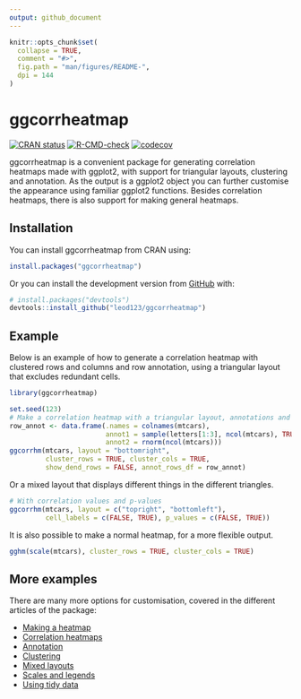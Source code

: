 ```yaml
---
output: github_document
---
```


<!-- README.md is generated from README.Rmd. Please edit that file -->

```r
knitr::opts_chunk$set(
  collapse = TRUE,
  comment = "#>",
  fig.path = "man/figures/README-",
  dpi = 144
)
```

# ggcorrheatmap

<!-- badges: start -->
[![CRAN status](https://www.r-pkg.org/badges/version/ggcorrheatmap)](https://CRAN.R-project.org/package=ggcorrheatmap)
[![R-CMD-check](https://github.com/leod123/ggcorrheatmap/actions/workflows/R-CMD-check.yaml/badge.svg)](https://github.com/leod123/ggcorrheatmap/actions/workflows/R-CMD-check.yaml)
[![codecov](https://codecov.io/gh/leod123/ggcorrheatmap/branch/main/graph/badge.svg)](https://app.codecov.io/gh/leod123/ggcorrheatmap/branch/main)
<!-- badges: end -->

ggcorrheatmap is a convenient package for generating correlation heatmaps made with ggplot2, with support for triangular layouts, clustering and annotation. As the output is a ggplot2 object you can further customise the appearance using familiar ggplot2 functions. Besides correlation heatmaps, there is also support for making general heatmaps.

## Installation

You can install ggcorrheatmap from CRAN using:

``` r
install.packages("ggcorrheatmap")
```

Or you can install the development version from [GitHub](https://github.com/) with:

``` r
# install.packages("devtools")
devtools::install_github("leod123/ggcorrheatmap")
```

## Example

Below is an example of how to generate a correlation heatmap with clustered rows and columns and row annotation, using a triangular layout that excludes redundant cells.

```r
library(ggcorrheatmap)

set.seed(123)
# Make a correlation heatmap with a triangular layout, annotations and clustering
row_annot <- data.frame(.names = colnames(mtcars),
                        annot1 = sample(letters[1:3], ncol(mtcars), TRUE),
                        annot2 = rnorm(ncol(mtcars)))
ggcorrhm(mtcars, layout = "bottomright",
         cluster_rows = TRUE, cluster_cols = TRUE,
         show_dend_rows = FALSE, annot_rows_df = row_annot)

```

Or a mixed layout that displays different things in the different triangles.

```r
# With correlation values and p-values
ggcorrhm(mtcars, layout = c("topright", "bottomleft"),
         cell_labels = c(FALSE, TRUE), p_values = c(FALSE, TRUE))
```


It is also possible to make a normal heatmap, for a more flexible output.

```r
gghm(scale(mtcars), cluster_rows = TRUE, cluster_cols = TRUE)
```

## More examples

There are many more options for customisation, covered in the different articles of the package:

- [Making a heatmap](https://leod123.github.io/ggcorrheatmap/articles/heatmap.html)
- [Correlation heatmaps](https://leod123.github.io/ggcorrheatmap/articles/correlation.html)
- [Annotation](https://leod123.github.io/ggcorrheatmap/articles/annotation.html)
- [Clustering](https://leod123.github.io/ggcorrheatmap/articles/clustering.html)
- [Mixed layouts](https://leod123.github.io/ggcorrheatmap/articles/mixed.html)
- [Scales and legends](https://leod123.github.io/ggcorrheatmap/articles/legends.html)
- [Using tidy data](https://leod123.github.io/ggcorrheatmap/articles/tidy_input.html)

